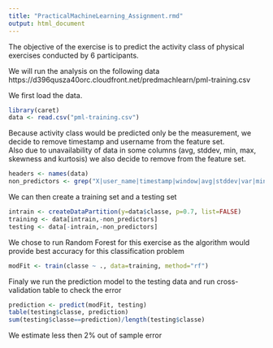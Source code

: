 ```yaml
---
title: "PracticalMachineLearning_Assignment.rmd"
output: html_document
---  
```

  
The objective of the exercise is to predict the activity class of physical exercises conducted by 6 participants.  

We will run the analysis on the following data  
https://d396qusza40orc.cloudfront.net/predmachlearn/pml-training.csv  

We first load the data.  
```r
library(caret)
data <- read.csv("pml-training.csv")
```

Because activity class would be predicted only be the measurement, we decide to remove timestamp and username from the feature set.  
Also due to unavailability of data in some columns (avg, stddev, min, max, skewness and kurtosis) we also decide to remove from the feature set.  
```r
headers <- names(data)
non_predictors <- grep("X|user_name|timestamp|window|avg|stddev|var|min|max|skewness|kurtosis|amplitude", headers)
```


We can then create a training set and a testing set
```r
intrain <- createDataPartition(y=data$classe, p=0.7, list=FALSE)
training <- data[intrain,-non_predictors]
testing <- data[-intrain,-non_predictors]
```


We chose to run Random Forest for this exercise as the algorithm would provide best accuracy for this classification problem  
```r
modFit <- train(classe ~ ., data=training, method="rf")
```


Finaly we run the prediction model to the testing data and run cross-validation table to check the error
```r
prediction <- predict(modFit, testing)
table(testing$classe, prediction)
sum(testing$classe==prediction)/length(testing$classe)
```


We estimate less then 2% out of sample error

